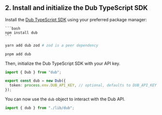 ## 2. Install and initialize the Dub TypeScript SDK

<Steps titleSize="h3">

<Step title="Install">

Install the [Dub TypeScript SDK](/sdks/typescript/overview) using your preferred package manager:

<Tabs>
  <Tab title="npm">

    ```bash
    npm install dub
    ```

  </Tab>
  <Tab title="yarn">
  
  ```bash
  yarn add dub zod # zod is a peer dependency
  ```
  
  </Tab>
  
  <Tab title="pnpm">
  
  ```bash 
  pnpm add dub 
  ```
  
  </Tab>
</Tabs>

</Step>

<Step title="Initialize">

Then, initialize the Dub TypeScript SDK with your API key.

```typescript lib/dub.ts
import { Dub } from "dub";

export const dub = new Dub({
  token: process.env.DUB_API_KEY, // optional, defaults to DUB_API_KEY env variable
});
```

You can now use the `dub` object to interact with the Dub API.

```typescript
import { dub } from "./lib/dub";
```

</Step>

</Steps>
